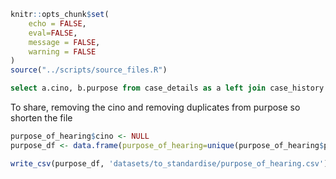 

```r
knitr::opts_chunk$set(
	echo = FALSE,
	eval=FALSE,
	message = FALSE,
	warning = FALSE
)
source("../scripts/source_files.R")
```

```sql
select a.cino, b.purpose from case_details as a left join case_history as b ON a.cino=b.cino where a.case_flag = '1'
```

To share, removing the cino and removing duplicates from purpose so shorten the file

```r
purpose_of_hearing$cino <- NULL
purpose_df <- data.frame(purpose_of_hearing=unique(purpose_of_hearing$purpose))

write_csv(purpose_df, 'datasets/to_standardise/purpose_of_hearing.csv')
```



